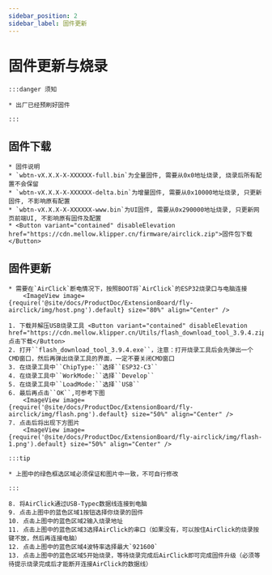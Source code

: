 ```yaml
---
sidebar_position: 2
sidebar_label: 固件更新
---
```


# 固件更新与烧录

    :::danger 须知

    * 出厂已经预刷好固件

    :::

## 固件下载

    * 固件说明
    * `wbtn-vX.X.X-X-XXXXXX-full.bin`为全量固件, 需要从0x0地址烧录, 烧录后所有配置不会保留
    * `wbtn-vX.X.X-X-XXXXXX-delta.bin`为增量固件, 需要从0x10000地址烧录, 只更新固件, 不影响原有配置
    * `wbtn-vX.X.X-X-XXXXXX-www.bin`为UI固件, 需要从0x290000地址烧录, 只更新网页前端UI, 不影响原有固件及配置
    * <Button variant="contained" disableElevation href="https://cdn.mellow.klipper.cn/firmware/airclick.zip">固件包下载</Button>

## 固件更新
    * 需要在`AirClick`断电情况下，按照BOOT将`AirClick`的ESP32烧录口与电脑连接
        <ImageView image={require('@site/docs/ProductDoc/ExtensionBoard/fly-airclick/img/host.png').default} size="80%" align="Center" />

    1. 下载并解压USB烧录工具 <Button variant="contained" disableElevation href="https://cdn.mellow.klipper.cn/Utils/flash_download_tool_3.9.4.zip">点击下载</Button>
    2. 打开``flash_download_tool_3.9.4.exe``，注意：打开烧录工具后会先弹出一个CMD窗口，然后再弹出烧录工具的界面，一定不要关闭CMD窗口
    3. 在烧录工具中``ChipType:``选择``ESP32-C3``
    4. 在烧录工具中``WorkMode:``选择``Develop``
    5. 在烧录工具中``LoadMode:``选择``USB``
    6. 最后再点击``OK``,可参考下图
        <ImageView image={require('@site/docs/ProductDoc/ExtensionBoard/fly-airclick/img/flash.png').default} size="50%" align="Center" />
    7. 点击后将出现下方图片
        <ImageView image={require('@site/docs/ProductDoc/ExtensionBoard/fly-airclick/img/flash-1.png').default} size="50%" align="Center" />

    :::tip

    * 上图中的绿色框选区域必须保证和图片中一致，不可自行修改

    :::

    8. 将AirClick通过USB-Typec数据线连接到电脑
    9. 点击上图中的蓝色区域1按钮选择你烧录的固件
    10. 点击上图中的蓝色区域2输入烧录地址
    11. 点击上图中的蓝色区域3选择AirClick的串口（如果没有，可以按住AirClick的烧录按键不放，然后再连接电脑）
    12. 点击上图中的蓝色区域4波特率选择最大`921600`
    13. 点击上图中的蓝色区域5开始烧录，等待烧录完成后AirClick即可完成固件升级（必须等待提示烧录完成后才能断开连接AirClick的数据线）
